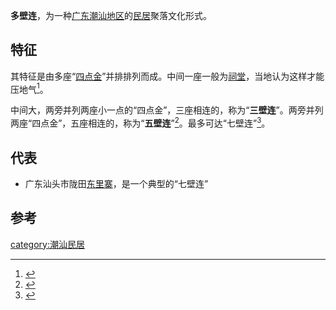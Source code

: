 '''多壁连'''，为一种[[广东省|广东]][[潮汕地区|潮汕地区]]的[[潮汕民居|民居]]聚落文化形式。

== 特征 ==
其特征是由多座“[[四点金|四点金]]”并排排列而成。中间一座一般为[[祠堂|祠堂]]，当地认为这样才能压地气<ref>{{Cite book|title=潮汕民俗大典|last=叶春生，林伦伦著|first=|publisher=广州：[[广东人民出版社|广东人民出版社]]|year=2010.06|isbn=978-7-218-06740-7|location=|pages=82}}</ref>。

中间大，两旁并列两座小一点的“四点金”，三座相连的，称为“'''三壁连'''”。两旁并列两座“四点金”，五座相连的，称为“'''五壁连'''”<ref>{{Cite book|title=潮州市志 1992-2005 下|last=潮州市地方志编纂委员会编|first=|publisher=广州：[[岭南美术出版社|岭南美术出版社]]|year=2014.03|isbn=978-7-5362-5436-7|location=|pages=1234}}</ref>。最多可达“七壁连”<ref>{{Cite book|title=筑苑 4 广东围居|last=陆琦著|first=|publisher=北京：中国建材工业出版社|year=2017.07|isbn=978-7-5160-1819-4|location=|pages=2}}</ref>。

==代表 ==
*广东汕头市陇田[[东里寨|东里寨]]，是一个典型的“七壁连”

==参考==
{{reflist}}
{{潮汕建筑}}

[[category:潮汕民居|category:潮汕民居]]